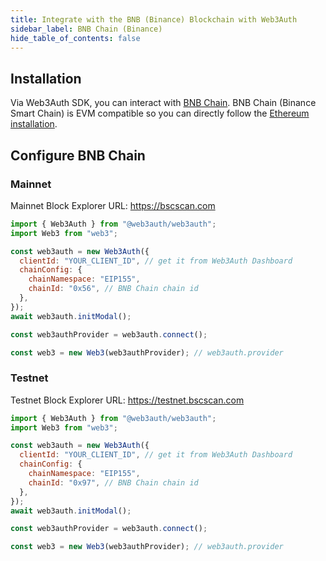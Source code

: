 ```yaml
---
title: Integrate with the BNB (Binance) Blockchain with Web3Auth
sidebar_label: BNB Chain (Binance)
hide_table_of_contents: false
---
```


## Installation

Via Web3Auth SDK, you can interact with [BNB Chain](https://www.bnbchain.org/en/smartChain). BNB Chain (Binance Smart Chain) is EVM compatible so you
can directly follow the [Ethereum installation](./ethereum).

## Configure BNB Chain

### Mainnet

Mainnet Block Explorer URL: https://bscscan.com

```js
import { Web3Auth } from "@web3auth/web3auth";
import Web3 from "web3";

const web3auth = new Web3Auth({
  clientId: "YOUR_CLIENT_ID", // get it from Web3Auth Dashboard
  chainConfig: {
    chainNamespace: "EIP155",
    chainId: "0x56", // BNB Chain chain id
  },
});
await web3auth.initModal();

const web3authProvider = web3auth.connect();

const web3 = new Web3(web3authProvider); // web3auth.provider
```

### Testnet

Testnet Block Explorer URL: https://testnet.bscscan.com

```js
import { Web3Auth } from "@web3auth/web3auth";
import Web3 from "web3";

const web3auth = new Web3Auth({
  clientId: "YOUR_CLIENT_ID", // get it from Web3Auth Dashboard
  chainConfig: {
    chainNamespace: "EIP155",
    chainId: "0x97", // BNB Chain chain id
  },
});
await web3auth.initModal();

const web3authProvider = web3auth.connect();

const web3 = new Web3(web3authProvider); // web3auth.provider
```
